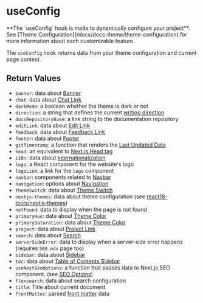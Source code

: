 
# useConfig

<Callout type="warning">
  **The `useConfig` hook is made to dynamically configure your project**. See
  [Theme Configuration](/docs/docs-theme/theme-configuration) for more
  information about each customizable feature.
</Callout>

The `useConfig` hook returns data from your theme configuration and current page
context.

## Return Values

- `banner`: data about [Banner](/docs/docs-theme/theme-configuration#banner)
- `chat`: data about [Chat Link](/docs/docs-theme/theme-configuration#chat-link)
- `darkMode`: a boolean whether the theme is dark or not
- `direction`: a string that defines the current
  [writing direction](/docs/docs-theme/theme-configuration#writing-direction)
- `docsRepositoryBase`: a link string to the documentation repository
- `editLink`: data about
  [Edit Link](/docs/docs-theme/theme-configuration#edit-link)
- `feedback`: data about
  [Feedback Link](/docs/docs-theme/theme-configuration#feedback-link)
- `footer`: data about [Footer](/docs/docs-theme/theme-configuration#footer)
- `gitTimestamp`: a function that renders the
  [Last Updated Date](/docs/docs-theme/theme-configuration#last-updated-date)
- `head`: an equivalent to
  [Next.js Head tag](https://nextjs.org/docs/pages/api-reference/components/head)
- `i18n`: data about [Internationalization](/docs/guide/i18n)
- `logo`: a React component for the website's logo
- `logoLink`: a link for the `logo` component
- `navbar`: components related to
  [Navbar](/docs/docs-theme/theme-configuration#customize-the-navbar)
- `navigation`: options about
  [Navigation](/docs/docs-theme/theme-configuration#navigation)
- `themeSwitch`: data about
  [Theme Switch](/docs/docs-theme/theme-configuration#theme-switch)
- `nextjs-themes`: data about theme configuration (see
  [react18-tools/nextjs-themes](https://github.com/react18-tools/nextjs-themes))
- `notFound`: data to display when the page is not found
- `primaryHue`: data about
  [Theme Color](/docs/docs-theme/theme-configuration#theme-color)
- `primarySaturation`: data about
  [Theme Color](/docs/docs-theme/theme-configuration#theme-color)
- `project`: data about
  [Project Link](/docs/docs-theme/theme-configuration#project-link)
- `search`: data about [Search](/docs/docs-theme/theme-configuration#search)
- `serverSideError`: data to display when a server-side error happens (requires
  `500.mdx` page too)
- `sidebar`: data about [Sidebar](/docs/docs-theme/theme-configuration#sidebar)
- `toc`: data about
  [Table of Contents Sidebar](/docs/docs-theme/theme-configuration#toc-sidebar)
- `useNextSeoOptions`: a function that passes data to Next.js SEO component.
  (see [SEO Options](/docs/docs-theme/theme-configuration#seo-options))
- `flexsearch`: data about search configuration
- `title`: Title about current document
- `frontMatter`: parsed [front matter](https://jekyllrb.com/docs/front-matter)
  data
